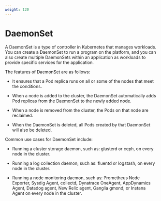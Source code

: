 ```yaml
---
weight: 120
---
```


# DaemonSet

A DaemonSet is a type of controller in Kubernetes that manages  workloads. You can create a DaemonSet to run a program on the platform, and you can also create multiple DaemonSets within an application as workloads to provide specific services for the application.

The features of DaemonSet are as follows:

- It ensures that a Pod replica runs on all or some of the nodes that meet the conditions.
  
- When a node is added to the cluster, the DaemonSet automatically adds Pod replicas from the DaemonSet to the newly added node.
  
- When a node is removed from the cluster, the Pods on that node are reclaimed.
  
- When the DaemonSet is deleted, all Pods created by that DaemonSet will also be deleted.

Common use cases for DaemonSet include:

- Running a cluster storage daemon, such as: glusterd or ceph, on every node in the cluster.
  
- Running a log collection daemon, such as: fluentd or logstash, on every node in the cluster.
  
- Running a node monitoring daemon, such as: Prometheus Node Exporter, Sysdig Agent, collectd, Dynatrace OneAgent, AppDynamics Agent, Datadog agent, New Relic agent, Ganglia gmond, or Instana Agent on every node in the cluster.
